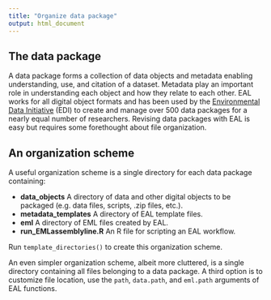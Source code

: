 ```yaml
---
title: "Organize data package"
output: html_document
---
```


## The data package

A data package forms a collection of data objects and metadata enabling understanding, use, and citation of a dataset. Metadata play an important role in understanding each object and how they relate to each other. EAL works for all digital object formats and has been used by the [Environmental Data Initiative](https://environmentaldatainitiative.org/) (EDI) to create and manage over 500 data packages for a nearly equal number of researchers. Revising data packages with EAL is easy but requires some forethought about file organization.

## An organization scheme

A useful organization scheme is a single directory for each data package containing:

*  __data_objects__ A directory of data and other digital objects to be packaged (e.g. data files, scripts, .zip files, etc.).
*  __metadata_templates__ A directory of EAL template files.
*  __eml__ A directory of EML files created by EAL.
*  __run_EMLassemblyline.R__ An R file for scripting an EAL workflow.

Run `template_directories()` to create this organization scheme.

An even simpler organization scheme, albeit more cluttered, is a single directory containing all files belonging to a data package. A third option is to customize file location, use the `path`, `data.path`, and `eml.path` arguments of EAL functions.